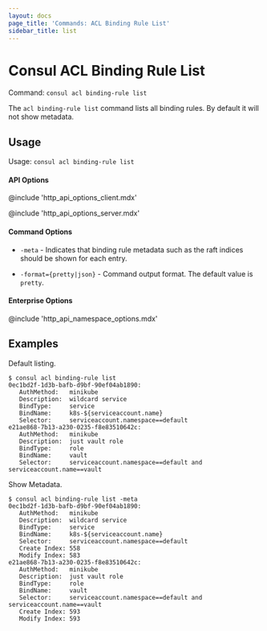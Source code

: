 ```yaml
---
layout: docs
page_title: 'Commands: ACL Binding Rule List'
sidebar_title: list
---
```


# Consul ACL Binding Rule List

Command: `consul acl binding-rule list`

The `acl binding-rule list` command lists all binding rules. By default it will not show metadata.

## Usage

Usage: `consul acl binding-rule list`

#### API Options

@include 'http_api_options_client.mdx'

@include 'http_api_options_server.mdx'

#### Command Options

- `-meta` - Indicates that binding rule metadata such as the raft indices
  should be shown for each entry.

- `-format={pretty|json}` - Command output format. The default value is `pretty`.

#### Enterprise Options

@include 'http_api_namespace_options.mdx'

## Examples

Default listing.

```shell
$ consul acl binding-rule list
0ec1bd2f-1d3b-bafb-d9bf-90ef04ab1890:
   AuthMethod:   minikube
   Description:  wildcard service
   BindType:     service
   BindName:     k8s-${serviceaccount.name}
   Selector:     serviceaccount.namespace==default
e21ae868-7b13-a230-0235-f8e83510642c:
   AuthMethod:   minikube
   Description:  just vault role
   BindType:     role
   BindName:     vault
   Selector:     serviceaccount.namespace==default and serviceaccount.name==vault
```

Show Metadata.

```shell
$ consul acl binding-rule list -meta
0ec1bd2f-1d3b-bafb-d9bf-90ef04ab1890:
   AuthMethod:   minikube
   Description:  wildcard service
   BindType:     service
   BindName:     k8s-${serviceaccount.name}
   Selector:     serviceaccount.namespace==default
   Create Index: 558
   Modify Index: 583
e21ae868-7b13-a230-0235-f8e83510642c:
   AuthMethod:   minikube
   Description:  just vault role
   BindType:     role
   BindName:     vault
   Selector:     serviceaccount.namespace==default and serviceaccount.name==vault
   Create Index: 593
   Modify Index: 593
```
